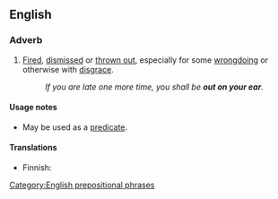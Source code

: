 ==English==

===Adverb===
{{head|en|adverb}}

# {{context|idiomatic|lang=en}} [[fired|Fired]], [[dismissed]] or [[throw out|thrown out]], especially for some [[wrongdoing]] or otherwise with [[disgrace]].
#: ''If you are late one more time, you shall be '''out on your ear'''.''

====Usage notes====
* May be used as a [[predicate]].

====Translations====
{{trans-top|fired, dismissed}}
* Finnish: {{t+|fi|erotettu}}
{{trans-mid}}
{{trans-bottom}}

[[Category:English prepositional phrases]]